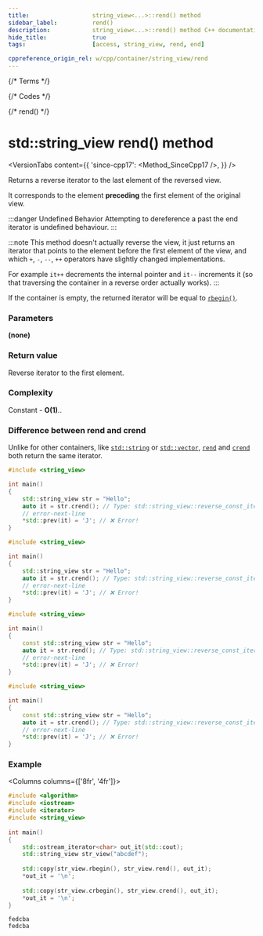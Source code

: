 ```yaml
---
title:					string_view<...>::rend() method
sidebar_label:			rend()
description:			string_view<...>::rend() method C++ documentation
hide_title:				true
tags:					[access, string_view, rend, end]

cppreference_origin_rel: w/cpp/container/string_view/rend
---
```



{/* Terms */}

{/* Codes */}

{/* rend() */}

# std::string_view rend() method

<VersionTabs content={{
    'since-cpp17': <Method_SinceCpp17 />,
}} />

Returns a <Tooltip title={Term_ContAlias_ReverseIterator}>reverse iterator</Tooltip> to the last element of the reversed view.  

It corresponds to the element **preceding** the first element of the original view.

:::danger Undefined Behavior
Attempting to dereference a past the end iterator is <Tooltip title={Term_UndefinedBehaviour}>undefined behaviour</Tooltip>.
:::

:::note
This method doesn't actually reverse the view, it just returns an iterator that points to the element before the first element of the view,
and which `+`, `-`, `--`, `++` operators have slightly changed implementations.

For example `it++` decrements the internal pointer and `it--` increments it (so that traversing the container in a reverse order actually works).
:::

If the container is empty, the returned iterator will be equal to [`rbegin()`](rbegin).

### Parameters

**(none)**

### Return value

Reverse iterator to the first element.

### Complexity

Constant - **O(1)**..

### Difference between rend and crend

Unlike for other containers, like [`std::string`](../string.mdx) or [`std::vector`](../../arrays/vector.mdx), [`rend`](#) and [`crend`](#) both return the same iterator.

<Tabs>
<TabItem value="non-const-container" label="Non const container" default>

<Tabs>
<TabItem value="rend" label="rend" default>


```cpp
#include <string_view> 

int main()
{
    std::string_view str = "Hello";
    auto it = str.crend(); // Type: std::string_view::reverse_const_iterator
    // error-next-line
    *std::prev(it) = 'J'; // ❌ Error! 
}
```

</TabItem>
<TabItem value="crend" label="crend" default>

```cpp
#include <string_view>

int main()
{
    std::string_view str = "Hello";
    auto it = str.crend(); // Type: std::string_view::reverse_const_iterator
    // error-next-line
    *std::prev(it) = 'J'; // ❌ Error! 
}
```

</TabItem>
</Tabs>

</TabItem>
<TabItem value="const-container" label="Const container">

<Tabs>
<TabItem value="rend" label="rend" default>

```cpp
#include <string_view>

int main()
{
    const std::string_view str = "Hello";
    auto it = str.rend(); // Type: std::string_view::reverse_const_iterator
    // error-next-line
    *std::prev(it) = 'J'; // ❌ Error! 
}
```

</TabItem>
<TabItem value="crend" label="crend" default>

```cpp
#include <string_view>

int main()
{
    const std::string_view str = "Hello";
    auto it = str.crend(); // Type: std::string_view::reverse_const_iterator
    // error-next-line
    *std::prev(it) = 'J'; // ❌ Error! 
}
```

</TabItem>
</Tabs>

</TabItem>
</Tabs>

### Example

<Columns columns={['8fr', '4fr']}>
<div>

```cpp title='Main.cpp' showLineNumbers
#include <algorithm>
#include <iostream>
#include <iterator>
#include <string_view>
 
int main()
{
    std::ostream_iterator<char> out_it(std::cout);
    std::string_view str_view("abcdef");
 
    std::copy(str_view.rbegin(), str_view.rend(), out_it);
    *out_it = '\n';
 
    std::copy(str_view.crbegin(), str_view.crend(), out_it);
    *out_it = '\n';
}
```

</div>
<div>

```plaintext title="Output"
fedcba
fedcba
```

</div>
</Columns>
